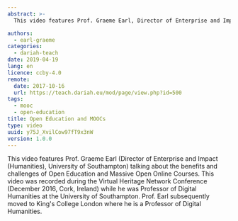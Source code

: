 ```yaml
---
abstract: >-
  This video features Prof. Graeme Earl, Director of Enterprise and Impact (Humanities), University of Southampton, talking about the benefits and challenges of Open Education and Massive Open Online Courses.

authors:
  - earl-graeme
categories:
  - dariah-teach
date: 2019-04-19
lang: en
licence: ccby-4.0
remote:
  date: 2017-10-16
  url: https://teach.dariah.eu/mod/page/view.php?id=500
tags:
  - mooc
  - open-education
title: Open Education and MOOCs
type: video
uuid: y75J_XvilCow97fT9x3nW
version: 1.0.0
---
```


This video features Prof. Graeme Earl (Director of Enterprise and Impact (Humanities), University of Southampton) talking about the benefits and challenges of Open Education and Massive Open Online Courses. This video was recorded during the Virtual Heritage Network Conference (December 2016, Cork, Ireland) while he was Professor of Digital Humanities at the University of Southampton. Prof. Earl subsequently moved to King's College London where he is a Professor of Digital Humanities.

<VideoCard
  title="DH in Practice"
  subtitle="Open Education and MOOCs"
  id="YlnLbWygSB0"
  image="/assets/images/cms/posts/open-education-and-moocs/graeme-earl.jpg"
/>
